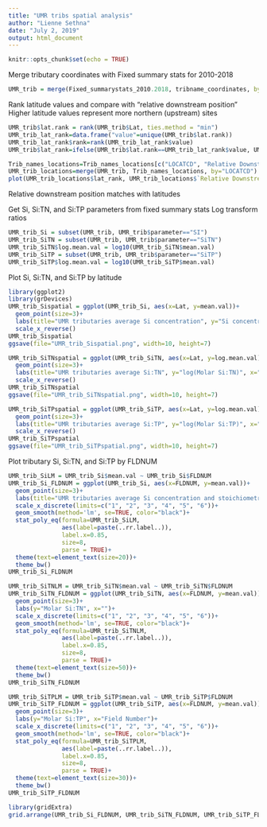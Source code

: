 ```yaml
---
title: "UMR tribs spatial analysis"
author: "Lienne Sethna"
date: "July 2, 2019"
output: html_document
---
```


```r
knitr::opts_chunk$set(echo = TRUE)
```

Merge tributary coordinates with Fixed summary stats for 2010-2018
```r
UMR_trib = merge(Fixed_summarystats_2010.2018, tribname_coordinates, by="LOCATCD")
```

Rank latitude values and compare with "relative downstream position"
Higher latitude values represent more northern (upstream) sites
```r
UMR_trib$lat.rank = rank(UMR_trib$Lat, ties.method = "min")
UMR_trib_lat_rank=data.frame("value"=unique(UMR_trib$lat.rank))
UMR_trib_lat_rank$rank=rank(UMR_trib_lat_rank$value)
UMR_trib$lat_rank=ifelse(UMR_trib$lat.rank==UMR_trib_lat_rank$value, UMR_trib_lat_rank$rank, "")

Trib_names_locations=Trib_names_locations[c("LOCATCD", "Relative Downstream Position")]
UMR_trib_locations=merge(UMR_trib, Trib_names_locations, by="LOCATCD")
plot(UMR_trib_locations$lat_rank, UMR_trib_locations$`Relative Downstream Position`)
```
Relative downstream position matches with latitudes

Get Si, Si:TN, and Si:TP parameters from fixed summary stats
Log transform ratios
```r
UMR_trib_Si = subset(UMR_trib, UMR_trib$parameter=="SI")
UMR_trib_SiTN = subset(UMR_trib, UMR_trib$parameter=="SiTN")
UMR_trib_SiTN$log.mean.val = log10(UMR_trib_SiTN$mean.val)
UMR_trib_SiTP = subset(UMR_trib, UMR_trib$parameter=="SiTP")
UMR_trib_SiTP$log.mean.val = log10(UMR_trib_SiTP$mean.val)
```

Plot Si, Si:TN, and Si:TP by latitude
```r
library(ggplot2)
library(grDevices)
UMR_trib_Sispatial = ggplot(UMR_trib_Si, aes(x=Lat, y=mean.val))+
  geom_point(size=3)+
  labs(title="UMR tributaries average Si concentration", y="Si concentration (mg SiO2/L)", x="Degrees latitude")+
  scale_x_reverse()
UMR_trib_Sispatial
ggsave(file="UMR_trib_Sispatial.png", width=10, height=7)
```
```r
UMR_trib_SiTNspatial = ggplot(UMR_trib_SiTN, aes(x=Lat, y=log.mean.val))+
  geom_point(size=3)+
  labs(title="UMR tributaries average Si:TN", y="log(Molar Si:TN)", x="Degrees latitude")+
  scale_x_reverse()
UMR_trib_SiTNspatial
ggsave(file="UMR_trib_SiTNspatial.png", width=10, height=7)
```
```r
UMR_trib_SiTPspatial = ggplot(UMR_trib_SiTP, aes(x=Lat, y=log.mean.val))+
  geom_point(size=3)+
  labs(title="UMR tributaries average Si:TP", y="log(Molar Si:TP)", x="Degrees latitude")+
  scale_x_reverse()
UMR_trib_SiTPspatial
ggsave(file="UMR_trib_SiTPspatial.png", width=10, height=7)
```
Plot tributary Si, Si:TN, and Si:TP by FLDNUM
```r
UMR_trib_SiLM = UMR_trib_Si$mean.val ~ UMR_trib_Si$FLDNUM
UMR_trib_Si_FLDNUM = ggplot(UMR_trib_Si, aes(x=FLDNUM, y=mean.val))+
  geom_point(size=3)+
  labs(title="UMR tributaries average Si concentration and stoichiometry", y="[Si] (mg Si/L)", x="")+
  scale_x_discrete(limits=c("1", "2", "3", "4", "5", "6"))+
  geom_smooth(method='lm', se=TRUE, color="black")+
  stat_poly_eq(formula=UMR_trib_SiLM, 
               aes(label=paste(..rr.label..)),
               label.x=0.85,
               size=8,
               parse = TRUE)+
  theme(text=element_text(size=20))+
  theme_bw()
UMR_trib_Si_FLDNUM

UMR_trib_SiTNLM = UMR_trib_SiTN$mean.val ~ UMR_trib_SiTN$FLDNUM
UMR_trib_SiTN_FLDNUM = ggplot(UMR_trib_SiTN, aes(x=FLDNUM, y=mean.val))+
  geom_point(size=3)+
  labs(y="Molar Si:TN", x="")+
  scale_x_discrete(limits=c("1", "2", "3", "4", "5", "6"))+
  geom_smooth(method='lm', se=TRUE, color="black")+
  stat_poly_eq(formula=UMR_trib_SiTNLM, 
               aes(label=paste(..rr.label..)),
               label.x=0.85,
               size=8,
               parse = TRUE)+
  theme(text=element_text(size=50))+
  theme_bw()
UMR_trib_SiTN_FLDNUM

UMR_trib_SiTPLM = UMR_trib_SiTP$mean.val ~ UMR_trib_SiTP$FLDNUM
UMR_trib_SiTP_FLDNUM = ggplot(UMR_trib_SiTP, aes(x=FLDNUM, y=mean.val))+
  geom_point(size=3)+
  labs(y="Molar Si:TP", x="Field Number")+
  scale_x_discrete(limits=c("1", "2", "3", "4", "5", "6"))+
  geom_smooth(method='lm', se=TRUE, color="black")+
  stat_poly_eq(formula=UMR_trib_SiTPLM, 
               aes(label=paste(..rr.label..)),
               label.x=0.85,
               size=8,
               parse = TRUE)+
  theme(text=element_text(size=30))+
  theme_bw()
UMR_trib_SiTP_FLDNUM

library(gridExtra)
grid.arrange(UMR_trib_Si_FLDNUM, UMR_trib_SiTN_FLDNUM, UMR_trib_SiTP_FLDNUM)
```
